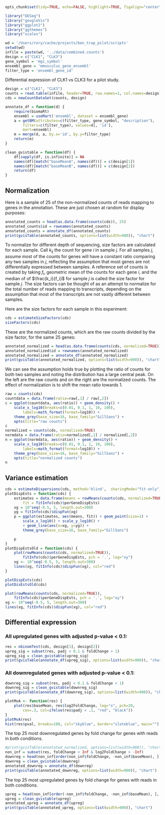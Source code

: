 <!-- Performs DESeq on two UNREPLICATED samples. Uses the blind method when
estimating the dispersions so do not use this if you have replicates as
this will ignore it. Edit the variables in the variables block for
your experiment.

infile: a file with the rownames as ids with a column for each sample
wd: directory to run the script in
design: describes what the two columns represent
gene_symbol: how to look up the gene symbol using biomaRt
ensembl_gene: how to look up the ensembl gene id using biomaRt
filter_type: the type of identifier that your id is

The biomaRt vignette contains documentation that can help you figure what
these should be:
http://www.bioconductor.org/packages/2.11/bioc/html/biomaRt.html
-->

```r
opts_chunk$set(tidy=TRUE, echo=FALSE, highlight=TRUE, figalign="center", fig.height=6, fig.width=6, message=FALSE, error=FALSE, warning=FALSE, cache=TRUE)
```


```r
library("DESeq")
library("googleVis")
library("ggplot2")
library("ggthemes")
library("scales")
```

```r
wd = '/Users/rory/cache/projects/ben_trap_pilot/scripts'
setwd(wd)
infile = paste(wd, '../data/combined.counts')
design = c("CLK1", "CLK3")
gene_symbol = 'mgi_symbol'
ensembl_gene = 'mmusculus_gene_ensembl'
filter_type = 'ensembl_gene_id'
```
Differential expression of CLK1 vs CLK3 for a pilot study.

```r
design = c("CLK1", "CLK3")
counts = read.table(infile, header=TRUE, row.names=1, col.names=design)
cds = newCountDataSet(counts, design)
```

```r
annotate_df = function(d) {
	require(biomaRt)
	ensembl = useMart('ensembl', dataset = ensembl_gene)
	a = getBM(attributes=c(filter_type, gene_symbol, "description"),
		filters=c(filter_type), values=d[, 'id'],
		mart=ensembl)
	m = merge(d, a, by.x='id', by.y=filter_type)
	return(m)
}
```

```r
clean_gvistable = function(df) {
	df[sapply(df, is.infinite)] = NA
	names(df)[match("baseMeanA", names(df))] = c(design[1])
	names(df)[match("baseMeanB", names(df))] = c(design[2])
	return(df)
}
```


## Normalization
Here is a sample of 25 of the non-normalized counts of reads mapping to
genes in the annotation. These are just chosen at random for
display purposes:
```r
annotated_counts = head(as.data.frame(counts(cds)), 25)
annotated_counts$id = rownames(annotated_counts)
annotated_counts = annotate_df(annotated_counts)
print(gvisTable(annotated_counts, options=list(width=900)), "chart")
```
To normalize for different depth of sequencing, size factors are calculated
for each sample.
Call $k_{ij}$ the count for gene $i$ in sample $j$.
For all samples $j$, assume most of the counts for genes will have
a constant ratio comparing any two samples in $j$, reflecting the assumption
that most genes are not differentially expressed between samples.
A reference set of
counts is created by taking $f_i$, geometric mean of the counts for each
gene $i$, and the median of of $\frac{k_i}{f_i}$ for sample $j$ is called the size
factor for sample $j$. The size factors can be thought of as an attempt to
normalize for the total number
of reads mapping to transcripts, depending on the assumption that most
of the transcripts are not vastly different between samples.

Here are the size factors for each sample in this experiment:
```r
cds = estimateSizeFactors(cds)
sizeFactors(cds)
```

These are the normalized counts, which are the raw counts divided by
the size factor, for the same 25 genes:
```r
annotated_normalized = head(as.data.frame(counts(cds, normalized=TRUE)), 25)
annotated_normalized$id = rownames(annotated_normalized)
annotated_normalized = annotate_df(annotated_normalized)
print(gvisTable(annotated_normalized, options=list(width=900)), "chart")
```

We can see the assumption holds true by plotting the ratio of counts for
both two samples and noting the distribution has a large central peak.
On the left are the raw counts and on the right are the normalized counts.
The effect of normalization is to shift the mean ratio towards 1.

```r
raw = counts(cds)
countdata = data.frame(ratio=raw[,1] / raw[,2])
c = ggplot(countdata, aes(ratio)) + geom_density() +
	scale_x_log10(breaks=c(0.01, 0.1, 1, 10, 100),
		labels=math_format(format=log10)) +
	theme_grey(base_size=16, base_family="GillSans") +
	opts(title="raw counts")
c
normalized = counts(cds, normalized=TRUE)
normdata = data.frame(ratio=normalized[,1] / normalized[,2])
n = ggplot(normdata, aes(ratio)) + geom_density() +
	scale_x_log10(breaks=c(0.01, 0.1, 1, 10, 100),
		labels=math_format(format=log10)) +
	theme_grey(base_size=16, base_family="GillSans") +
	opts(title="normalized counts")
n
```

## Variance estimation
```r
cds = estimateDispersions(cds, method='blind',  sharingMode="fit-only")
plotDispEsts = function(cds) {
	estimates = data.frame(means = rowMeans(counts(cds, normalized=TRUE)),
		fit = fitInfo(cds)$perGeneDispEsts)
	xg = 10^seq(-0.5, 5, length.out=300)
	yg = fitInfo(cds)$dispFun(xg)
	p = ggplot(estimates, aes(means, fit)) + geom_point(size=1) +
		scale_x_log10() + scale_y_log10() +
		+ geom_line(aes(x=xg, y=yg)) +
		theme_grey(base_size=16, base_family="GillSans")

	p
}
plotDispEstsOld = function(cds) {
	plot(rowMeans(counts(cds, normalized=TRUE)),
		fitInfo(cds)$perGeneDispEsts, pch = '.', log="xy")
	xg <- 10^seq(-0.5, 5, length.out=300)
	lines(xg, fitInfo(cds)$dispFun(xg), col="red")
}

plotDispEsts(cds)
plotDisEstsOld(cds)
```
```r
plot(rowMeans(counts(cds, normalized=TRUE)),
	fitInfo(cds)$perGeneDispEsts, pch = '.', log="xy")
xg <- 10^seq(-0.5, 5, length.out=300)
lines(xg, fitInfo(cds)$dispFun(xg), col="red")
```

## Differential expression
### All upregulated genes with adjusted p-value < 0.1:
```r
res = nbinomTest(cds, design[1], design[2])
upreg_sig = subset(res, padj < 0.1 & foldChange > 1)
upreg_sig = clean_gvistable(upreg_sig)
print(gvisTable(annotate_df(upreg_sig), options=list(width=900)), "chart")
```

### All downregulated genes with adjusted p-value < 0.1:
```r
downreg_sig = subset(res, padj < 0.1 & foldChange < 1)
downreg_sig = clean_gvistable(downreg_sig)
print(gvisTable(annotate_df(downreg_sig), options=list(width=900)), "chart")
```

```r
plotMvA <- function(res) {
    plot(res$baseMean, res$log2FoldChange, log="x", pch=20,
		cex=.3, col=ifelse(res$padj < .1, "red", "black"))
}
plotMvA(res)
hist(res$pval, breaks=100, col="skyblue", border="slateblue", main="")
```

The top 25 most downregulated genes by fold change for genes with reads
in both conditions.
```r
#print(gvisTable(annotated_normalized, options=list(width=900)), "chart")
non_inf = subset(res, foldChange < Inf & log2FoldChange > -Inf)
downreg = head(non_inf[order(non_inf$foldChange, -non_inf$baseMean), ], 25)
downreg = clean_gvistable(downreg)
annotated_downreg = annotate_df(downreg)
print(gvisTable(annotated_downreg, options=list(width=900)), "chart")
```
The top 25 most upregulated genes by fold change for genes with reads
in both conditions.
```r
upreg = head(non_inf[order(-non_inf$foldChange, -non_inf$baseMean), ], 25)
upreg = clean_gvistable(upreg)
annotated_upreg = annotate_df(upreg)
print(gvisTable(annotated_upreg, options=list(width=900)), "chart")
```
